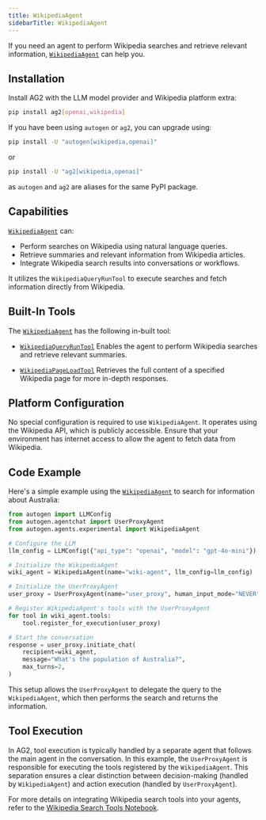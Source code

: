 ```yaml
---
title: WikipediaAgent
sidebarTitle: WikipediaAgent
---
```


If you need an agent to perform Wikipedia searches and retrieve relevant information, [`WikipediaAgent`](/docs/api-reference/autogen/agents/experimental/WikipediaAgent) can help you.

## Installation

Install AG2 with the LLM model provider and Wikipedia platform extra:

```bash
pip install ag2[openai,wikipedia]
```

If you have been using `autogen` or `ag2`, you can upgrade using:

```bash
pip install -U "autogen[wikipedia,openai]"
```

or

```bash
pip install -U "ag2[wikipedia,openai]"
```

as `autogen` and `ag2` are aliases for the same PyPI package.

## Capabilities

[`WikipediaAgent`](/docs/api-reference/autogen/agents/experimental/WikipediaAgent) can:

- Perform searches on Wikipedia using natural language queries.
- Retrieve summaries and relevant information from Wikipedia articles.
- Integrate Wikipedia search results into conversations or workflows.

It utilizes the `WikipediaQueryRunTool` to execute searches and fetch information directly from Wikipedia.

## Built-In Tools

The [`WikipediaAgent`](/docs/api-reference/autogen/agents/experimental/WikipediaAgent) has the following in-built tool:

- [`WikipediaQueryRunTool`](/docs/api-reference/autogen/tools/experimental/wikipedia/wikipedia/WikipediaQueryRunTool/#autogen.tools.experimental.wikipedia.wikipedia.WikipediaQueryRunTool)
  Enables the agent to perform Wikipedia searches and retrieve relevant summaries.

- [`WikipediaPageLoadTool`](/docs/api-reference/autogen/tools/experimental/wikipedia/wikipedia/WikipediaPageLoadTool/#autogen.tools.experimental.wikipedia.wikipedia.WikipediaPageLoadTool)
  Retrieves the full content of a specified Wikipedia page for more in-depth responses.


## Platform Configuration

No special configuration is required to use `WikipediaAgent`. It operates using the Wikipedia API, which is publicly accessible. Ensure that your environment has internet access to allow the agent to fetch data from Wikipedia.

## Code Example

Here's a simple example using the [`WikipediaAgent`](/docs/api-reference/autogen/agents/experimental/WikipediaAgent) to search for information about Australia:

```python
from autogen import LLMConfig
from autogen.agentchat import UserProxyAgent
from autogen.agents.experimental import WikipediaAgent

# Configure the LLM
llm_config = LLMConfig({"api_type": "openai", "model": "gpt-4o-mini"})

# Initialize the WikipediaAgent
wiki_agent = WikipediaAgent(name="wiki-agent", llm_config=llm_config)

# Initialize the UserProxyAgent
user_proxy = UserProxyAgent(name="user_proxy", human_input_mode="NEVER", code_execution_config=False)

# Register WikipediaAgent's tools with the UserProxyAgent
for tool in wiki_agent.tools:
    tool.register_for_execution(user_proxy)

# Start the conversation
response = user_proxy.initiate_chat(
    recipient=wiki_agent,
    message="What's the population of Australia?",
    max_turns=2,
)
```

This setup allows the `UserProxyAgent` to delegate the query to the `WikipediaAgent`, which then performs the search and returns the information.

## Tool Execution

In AG2, tool execution is typically handled by a separate agent that follows the main agent in the conversation. In this example, the `UserProxyAgent` is responsible for executing the tools registered by the `WikipediaAgent`. This separation ensures a clear distinction between decision-making (handled by `WikipediaAgent`) and action execution (handled by `UserProxyAgent`).

For more details on integrating Wikipedia search tools into your agents, refer to the [Wikipedia Search Tools Notebook](https://github.com/ag2ai/ag2/blob/main/notebook/tools_wikipedia_search.ipynb).
